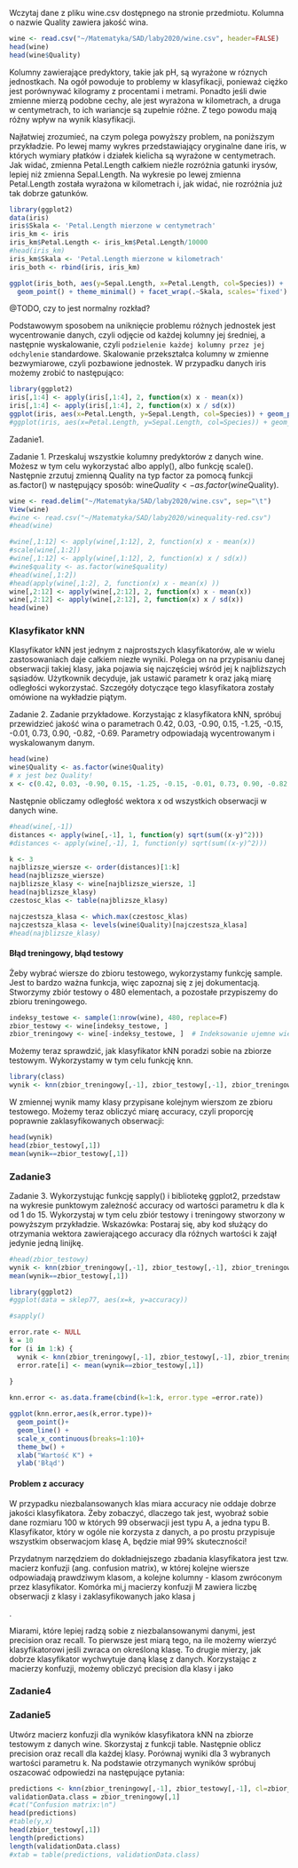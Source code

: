 Wczytaj dane z pliku wine.csv dostępnego na stronie przedmiotu. Kolumna o nazwie Quality zawiera jakość wina.

```r
wine <- read.csv("~/Matematyka/SAD/laby2020/wine.csv", header=FALSE)
head(wine)
head(wine$Quality)

```



Kolumny zawierające predyktory, takie jak pH, są wyrażone w róznych jednostkach. Na ogół powoduje to problemy w klasyfikacji, ponieważ ciężko jest porównywać kilogramy z procentami i metrami. Ponadto jeśli dwie zmienne mierzą podobne cechy, ale jest wyrażona w kilometrach, a druga w centymetrach, to ich wariancje są zupełnie różne. Z tego powodu mają różny wpływ na wynik klasyfikacji.

Najłatwiej zrozumieć, na czym polega powyższy problem, na poniższym przykładzie. Po lewej mamy wykres przedstawiający oryginalne dane iris, w których wymiary płatków i działek kielicha są wyrażone w centymetrach. Jak widać, zmienna Petal.Length całkiem nieźle rozróżnia gatunki irysów, lepiej niż zmienna Sepal.Length. Na wykresie po lewej zmienna Petal.Length została wyrażona w kilometrach i, jak widać, nie rozróżnia już tak dobrze gatunków.

```r
library(ggplot2)
data(iris)
iris$Skala <- 'Petal.Length mierzone w centymetrach'
iris_km <- iris
iris_km$Petal.Length <- iris_km$Petal.Length/10000
#head(iris_km)
iris_km$Skala <- 'Petal.Length mierzone w kilometrach'
iris_both <- rbind(iris, iris_km)

ggplot(iris_both, aes(y=Sepal.Length, x=Petal.Length, col=Species)) + 
  geom_point() + theme_minimal() + facet_wrap(.~Skala, scales='fixed')
```
@TODO, czy to jest normalny rozkład? 

Podstawowym sposobem na uniknięcie problemu różnych jednostek jest wycentrowanie danych, czyli odjęcie od każdej kolumny jej średniej, a następnie wyskalowanie, czyli ```podzielenie każdej kolumny przez jej odchylenie``` standardowe. Skalowanie przekształca kolumny w zmienne bezwymiarowe, czyli pozbawione jednostek. W przypadku danych iris możemy zrobić to następująco:

```r
library(ggplot2)
iris[,1:4] <- apply(iris[,1:4], 2, function(x) x - mean(x))  
iris[,1:4] <- apply(iris[,1:4], 2, function(x) x / sd(x))
ggplot(iris, aes(x=Petal.Length, y=Sepal.Length, col=Species)) + geom_point() + theme_minimal()
#ggplot(iris, aes(x=Petal.Length, y=Sepal.Length, col=Species)) + geom_point() + theme_minimal()
```

Zadanie1. 
      
Zadanie 1. Przeskaluj wszystkie kolumny predyktorów z danych wine. Możesz w tym celu wykorzystać albo apply(), albo funkcję scale(). Następnie zrzutuj zmienną Quality na typ factor za pomocą funkcji as.factor() w następujący sposób: wine$Quality <- as.factor(wine$Quality).

```r
wine <- read.delim("~/Matematyka/SAD/laby2020/wine.csv", sep="\t")
View(wine)
#wine <- read.csv("~/Matematyka/SAD/laby2020/winequality-red.csv")
#head(wine)

#wine[,1:12] <- apply(wine[,1:12], 2, function(x) x - mean(x))  
#scale(wine[,1:2])
#wine[,1:12] <- apply(wine[,1:12], 2, function(x) x / sd(x))
#wine$quality <- as.factor(wine$quality)
#head(wine[,1:2])
#head(apply(wine[,1:2], 2, function(x) x - mean(x) ))
wine[,2:12] <- apply(wine[,2:12], 2, function(x) x - mean(x))
wine[,2:12] <- apply(wine[,2:12], 2, function(x) x / sd(x))
head(wine)

```

### Klasyfikator kNN

Klasyfikator kNN jest jednym z najprostszych klasyfikatorów, ale w wielu zastosowaniach daje całkiem niezłe wyniki. Polega on na przypisaniu danej obserwacji takiej klasy, jaka pojawia się najczęściej wśród jej k najbliższych sąsiadów. Użytkownik decyduje, jak ustawić parametr k oraz jaką miarę odległości wykorzystać. Szczegóły dotyczące tego klasyfikatora zostały omówione na wykładzie piątym.

Zadanie 2. Zadanie przykładowe. Korzystając z klasyfikatora kNN, spróbuj przewidzieć jakość wina o parametrach 0.42, 0.03, -0.90, 0.15, -1.25, -0.15, -0.01, 0.73, 0.90, -0.82, -0.69. Parametry odpowiadają wycentrowanym i wyskalowanym danym.

```r
head(wine)
wine$Quality <- as.factor(wine$Quality)
# x jest bez Quality!
x <- c(0.42, 0.03, -0.90, 0.15, -1.25, -0.15, -0.01, 0.73, 0.90, -0.82, -0.69)
```
Następnie obliczamy odległość wektora x od wszystkich obserwacji w danych wine.
```r
#head(wine[,-1])
distances <- apply(wine[,-1], 1, function(y) sqrt(sum((x-y)^2)))
#distances <- apply(wine[,-1], 1, function(y) sqrt(sum((x-y)^2)))
```

```r

k <- 3
najblizsze_wiersze <- order(distances)[1:k]
head(najblizsze_wiersze)
najblizsze_klasy <- wine[najblizsze_wiersze, 1]
head(najblizsze_klasy)
czestosc_klas <- table(najblizsze_klasy)

najczestsza_klasa <- which.max(czestosc_klas)
najczestsza_klasa <- levels(wine$Quality)[najczestsza_klasa]
#head(najblizsze_klasy)
```


#### Błąd treningowy, błąd testowy

Żeby wybrać wiersze do zbioru testowego, wykorzystamy funkcję sample. Jest to bardzo ważna funkcja, więc zapoznaj się z jej dokumentacją. Stworzymy zbiór testowy o 480 elementach, a pozostałe przypiszemy do zbioru treningowego.
```r
indeksy_testowe <- sample(1:nrow(wine), 480, replace=F)
zbior_testowy <- wine[indeksy_testowe, ]
zbior_treningowy <- wine[-indeksy_testowe, ]  # Indeksowanie ujemne wiele ułatwia!
```

Możemy teraz sprawdzić, jak klasyfikator kNN poradzi sobie na zbiorze testowym. Wykorzystamy w tym celu funkcję knn.
```r
library(class)
wynik <- knn(zbior_treningowy[,-1], zbior_testowy[,-1], zbior_treningowy[,1], k=3)
```


W zmiennej wynik mamy klasy przypisane kolejnym wierszom ze zbioru testowego. Możemy teraz obliczyć miarę accuracy, czyli proporcję poprawnie zaklasyfikowanych obserwacji:
```r
head(wynik)
head(zbior_testowy[,1])
mean(wynik==zbior_testowy[,1])
```

### Zadanie3
Zadanie 3. Wykorzystując funkcję sapply() i bibliotekę ggplot2, przedstaw na wykresie punktowym zależność accuracy od wartości parametru k dla k od 1 do 15. Wykorzystaj w tym celu zbiór testowy i treningowy stworzony w powyższym przykładzie.
Wskazówka: Postaraj się, aby kod służący do otrzymania wektora zawierającego accuracy dla różnych wartości k zajął jedynie jedną linijkę.
```r
#head(zbior_testowy)
wynik <- knn(zbior_treningowy[,-1], zbior_testowy[,-1], zbior_treningowy[,1], k=3)
mean(wynik==zbior_testowy[,1])
```

```r
library(ggplot2)
#ggplot(data = sklep77, aes(x=k, y=accuracy))

#sapply()

error.rate <- NULL
k = 10
for (i in 1:k) {
  wynik <- knn(zbior_treningowy[,-1], zbior_testowy[,-1], zbior_treningowy[,1], k=i)
  error.rate[i] <- mean(wynik==zbior_testowy[,1])
    
}

knn.error <- as.data.frame(cbind(k=1:k, error.type =error.rate))

ggplot(knn.error,aes(k,error.type))+ 
  geom_point()+ 
  geom_line() + 
  scale_x_continuous(breaks=1:10)+ 
  theme_bw() +
  xlab("Wartość K") +
  ylab('Błąd')
```



#### Problem z accuracy

W przypadku niezbalansowanych klas miara accuracy nie oddaje dobrze jakości klasyfikatora. Żeby zobaczyć, dlaczego tak jest, wyobraź sobie dane rozmiaru 100 w których 99 obserwacji jest typu A, a jedna typu B. Klasyfikator, który w ogóle nie korzysta z danych, a po prostu przypisuje wszystkim obserwacjom klasę A, będzie miał 99% skuteczności!

Przydatnym narzędziem do dokładniejszego zbadania klasyfikatora jest tzw. macierz konfuzji (ang. confusion matrix), w której kolejne wiersze odpowiadają prawdziwym klasom, a kolejne kolumny - klasom zwróconym przez klasyfikator. Komórka mi,j
macierzy konfuzji M zawiera liczbę obserwacji z klasy i zaklasyfikowanych jako klasa j

.

Miarami, które lepiej radzą sobie z niezbalansowanymi danymi, jest precision oraz recall. To pierwsze jest miarą tego, na ile możemy wierzyć klasyfikatorowi jeśli zwraca on określoną klasę. To drugie mierzy, jak dobrze klasyfikator wychwytuje daną klasę z danych. Korzystając z macierzy konfuzji, możemy obliczyć precision dla klasy i
jako 

### Zadanie4
  

### Zadanie5
Utwórz macierz konfuzji dla wyników klasyfikatora kNN na zbiorze testowym z danych wine. Skorzystaj z funkcji table. Następnie oblicz precision oraz recall dla każdej klasy. Porównaj wyniki dla 3 wybranych wartości parametru k. Na podstawie otrzymanych wyników spróbuj oszacować odpowiedzi na następujące pytania:

```r
predictions <- knn(zbior_treningowy[,-1], zbior_testowy[,-1], cl=zbior_treningowy[,1], k=3)
validationData.class = zbior_treningowy[,1]
#cat("Confusion matrix:\n")
head(predictions)
#table(y,x)
head(zbior_testowy[,1])
length(predictions)
length(validationData.class)
#xtab = table(predictions, validationData.class)
```






